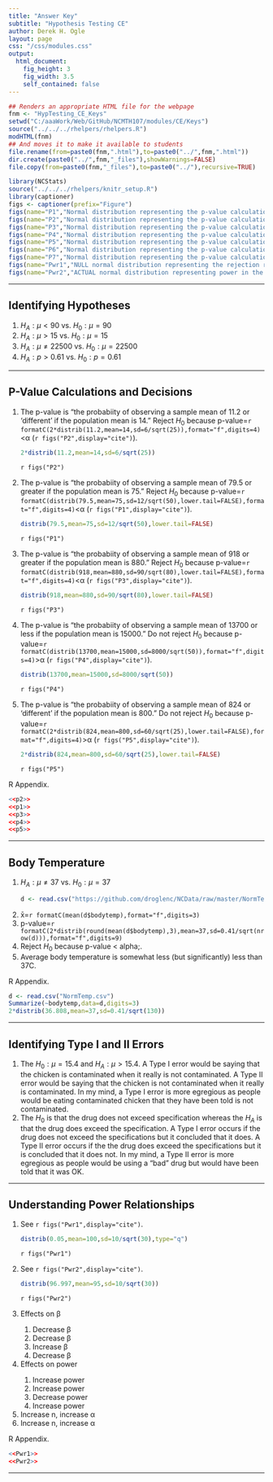 ```yaml
---
title: "Answer Key"
subtitle: "Hypothesis Testing CE"
author: Derek H. Ogle
layout: page
css: "/css/modules.css"
output:
  html_document:
    fig_height: 3
    fig_width: 3.5
    self_contained: false
---
```


```r
## Renders an appropriate HTML file for the webpage
fnm <- "HypTesting_CE_Keys"
setwd("C:/aaaWork/Web/GitHub/NCMTH107/modules/CE/Keys")
source("../../../rhelpers/rhelpers.R")
modHTML(fnm)
## And moves it to make it available to students
file.rename(from=paste0(fnm,".html"),to=paste0("../",fnm,".html"))
dir.create(paste0("../",fnm,"_files"),showWarnings=FALSE)
file.copy(from=paste0(fnm,"_files"),to=paste0("../"),recursive=TRUE)
```

```r
library(NCStats)
source("../../../rhelpers/knitr_setup.R")
library(captioner)
figs <- captioner(prefix="Figure")
figs(name="P1","Normal distribution representing the p-value calculation for the first example.")
figs(name="P2","Normal distribution representing the p-value calculation for the second example.")
figs(name="P3","Normal distribution representing the p-value calculation for the third example.")
figs(name="P4","Normal distribution representing the p-value calculation for the fourth example.")
figs(name="P5","Normal distribution representing the p-value calculation for the fifth example.")
figs(name="P6","Normal distribution representing the p-value calculation for the sixth example.")
figs(name="P7","Normal distribution representing the p-value calculation for the seventh example.")
figs(name="Pwr1","NULL normal distribution representing the rejection region for the power calculation example.")
figs(name="Pwr2","ACTUAL normal distribution representing power in the power calculation example.")
```

----

## Identifying Hypotheses

<ol>
<li>$H_{A}: \mu < 90$ vs. $H_{0}: \mu = 90$</li>
<li>$H_{A}: \mu > 15$ vs. $H_{0}: \mu = 15$</li>
<li>$H_{A}: \mu \neq 22500$ vs. $H_{0}: \mu = 22500$</li>
<li>$H_{A}: p > 0.61$ vs. $H_{0}: p = 0.61$</li>
</ol>

----

## P-Value Calculations and Decisions

<ol>
<li>The p-value is "the probabiity of observing a sample mean of 11.2 or 'different' if the population mean is 14." Reject $H_{0}$ because p-value=`r formatC(2*distrib(11.2,mean=14,sd=6/sqrt(25)),format="f",digits=4)`<&alpha; (`r figs("P2",display="cite")`).</li>
```r
2*distrib(11.2,mean=14,sd=6/sqrt(25))
```

`r figs("P2")`

<li>The p-value is "the probabiity of observing a sample mean of 79.5 or greater if the population mean is 75." Reject $H_{0}$ because p-value=`r formatC(distrib(79.5,mean=75,sd=12/sqrt(50),lower.tail=FALSE),format="f",digits=4)`<&alpha; (`r figs("P1",display="cite")`).</li>
```r
distrib(79.5,mean=75,sd=12/sqrt(50),lower.tail=FALSE)
```

`r figs("P1")`

<li>The p-value is "the probabiity of observing a sample mean of 918 or greater if the population mean is 880." Reject $H_{0}$ because p-value=`r formatC(distrib(918,mean=880,sd=90/sqrt(80),lower.tail=FALSE),format="f",digits=4)`<&alpha; (`r figs("P3",display="cite")`).</li>

```r
distrib(918,mean=880,sd=90/sqrt(80),lower.tail=FALSE)
```

`r figs("P3")`

<li>The p-value is "the probabiity of observing a sample mean of 13700 or less if the population mean is 15000." Do not reject $H_{0}$ because p-value=`r formatC(distrib(13700,mean=15000,sd=8000/sqrt(50)),format="f",digits=4)`>&alpha; (`r figs("P4",display="cite")`).</li>

```r
distrib(13700,mean=15000,sd=8000/sqrt(50))
```

`r figs("P4")`

<li>The p-value is "the probabiity of observing a sample mean of 824 or 'different' if the population mean is 800." Do not reject $H_{0}$ because p-value=`r formatC(2*distrib(824,mean=800,sd=60/sqrt(25),lower.tail=FALSE),format="f",digits=4)`>&alpha; (`r figs("P5",display="cite")`).</li>

```r
2*distrib(824,mean=800,sd=60/sqrt(25),lower.tail=FALSE)
```

`r figs("P5")`

</ol>

R Appendix.
```r
<<p2>>
<<p1>>
<<p3>>
<<p4>>
<<p5>>
```

----

## Body Temperature
<ol>
<li>$H_{A}: \mu \neq 37$ vs. $H_{0}: \mu = 37$</li>
```r
d <- read.csv("https://github.com/droglenc/NCData/raw/master/NormTemp.csv")
```

<li>x&#772;=`r formatC(mean(d$bodytemp),format="f",digits=3)`</li>
<li>p-value=`r formatC(2*distrib(round(mean(d$bodytemp),3),mean=37,sd=0.41/sqrt(nrow(d))),format="f",digits=9)`</li>
<li>Reject $H_{0}$ because p-value < alpha;.</li>
<li>Average body temperature is somewhat less (but significantly) less than 37C.</li>
</ol>

R Appendix.
```r
d <- read.csv("NormTemp.csv")
Summarize(~bodytemp,data=d,digits=3)
2*distrib(36.808,mean=37,sd=0.41/sqrt(130))
```

----

## Identifying Type I and II Errors

<ol>
<li>The $H_{0}: \mu=15.4$ and $H_{A}: \mu>15.4$.  A Type I error would be saying that the chicken is contaminated when it really is not contaminated.  A Type II error would be saying that the chicken is not contaminated when it really is contaminated.  In my mind, a Type I error is more egregious as people would be eating contaminated chicken that they have been told is not contaminated.</li>
<li>The $H_{0}$ is that the drug does not exceed specification whereas the $H_{A}$ is that the drug does exceed the specification.  A Type I error occurs if the drug does not exceed the specifications but it concluded that it does.  A Type II error occurs if the the drug does exceed the specifications but it is concluded that it does not.  In my mind, a Type II error is more egregious as people would be using a "bad" drug but would have been told that it was OK.</li>
</ol>

----

## Understanding Power Relationships

<ol>
<li>See `r figs("Pwr1",display="cite")`.</li>
```r
distrib(0.05,mean=100,sd=10/sqrt(30),type="q")
```

`r figs("Pwr1")`

<li>See `r figs("Pwr2",display="cite")`.</li>
```r
distrib(96.997,mean=95,sd=10/sqrt(30))
```

`r figs("Pwr2")`

<li>Effects on &beta;</li>
<ol>
<li>Decrease &beta;</li>
<li>Decrease &beta;</li>
<li>Increase &beta;</li>
<li>Decrease &beta;</li>
</ol>
<li>Effects on power</li>
<ol>
<li>Increase power</li>
<li>Increase power</li>
<li>Decrease power</li>
<li>Increase power</li>
</ol>
<li>Increase n, increase &alpha;</li>
<li>Increase n, increase &alpha;</li>
</ol>

R Appendix.
```r
<<Pwr1>>
<<Pwr2>>
```

----
